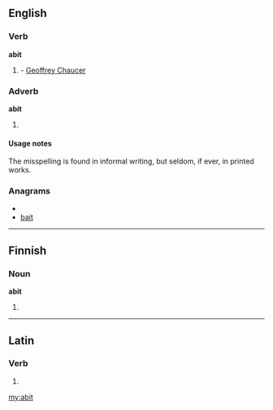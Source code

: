 ==English==

===Verb===
'''abit'''

# {{obsolete}} {{third-person singular of|abide}} - [[w:Geoffrey Chaucer|Geoffrey Chaucer]]

===Adverb===
'''abit'''
# {{misspelling of|a bit}}

====Usage notes====
The misspelling is found in informal writing, but seldom, if ever, in printed works.

===Anagrams===
* {{alphagram|abit}}
* [[bait#English|bait]]


----

==Finnish==

===Noun===
'''abit'''

# {{plural of|abi|lang=fi}}

----

==Latin==

===Verb===
{{la-verb-form|abit}}

# {{conjugation of|[[abeo#Latin|abeō]]||3|s|pres|act|ind}}

[[my:abit]]